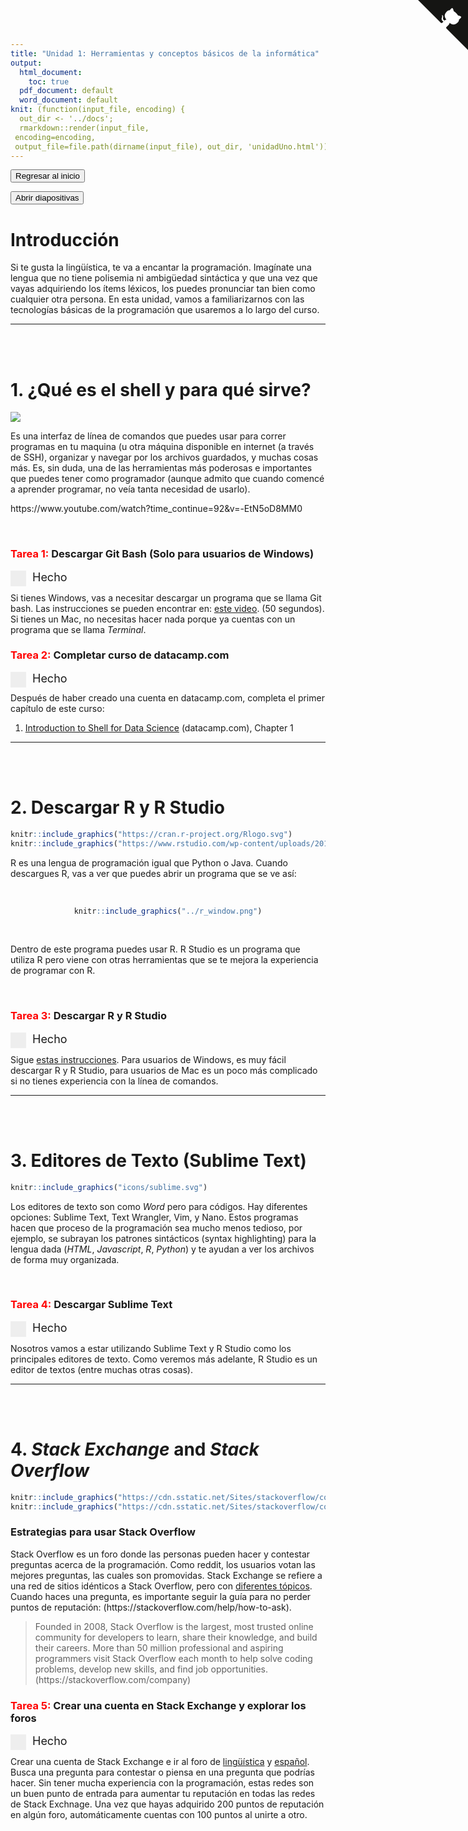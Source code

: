 ```yaml
---
title: "Unidad 1: Herramientas y conceptos básicos de la informática"
output:
  html_document:
    toc: true
  pdf_document: default
  word_document: default
knit: (function(input_file, encoding) {
  out_dir <- '../docs';
  rmarkdown::render(input_file,
 encoding=encoding,
 output_file=file.path(dirname(input_file), out_dir, 'unidadUno.html'))})
---
```


<a href="index.html">
<button type="button" class="btn btn-primary">Regresar al inicio</button>
</a>

<a href="unidadUnoPrez.html#1">
<button type="button" class="btn btn-primary">Abrir diapositivas</button>
</a>

<a href="https://github.com/axme100/rclass" class="github-corner" aria-label="View source on GitHub"><svg width="80" height="80" viewBox="0 0 250 250" style="fill:#151513; color:#fff; position: absolute; top: 0; border: 0; right: 0;" aria-hidden="true"><path d="M0,0 L115,115 L130,115 L142,142 L250,250 L250,0 Z"></path><path d="M128.3,109.0 C113.8,99.7 119.0,89.6 119.0,89.6 C122.0,82.7 120.5,78.6 120.5,78.6 C119.2,72.0 123.4,76.3 123.4,76.3 C127.3,80.9 125.5,87.3 125.5,87.3 C122.9,97.6 130.6,101.9 134.4,103.2" fill="currentColor" style="transform-origin: 130px 106px;" class="octo-arm"></path><path d="M115.0,115.0 C114.9,115.1 118.7,116.5 119.8,115.4 L133.7,101.6 C136.9,99.2 139.9,98.4 142.2,98.6 C133.8,88.0 127.5,74.4 143.8,58.0 C148.5,53.4 154.0,51.2 159.7,51.0 C160.3,49.4 163.2,43.6 171.4,40.1 C171.4,40.1 176.1,42.5 178.8,56.2 C183.1,58.6 187.2,61.8 190.9,65.4 C194.5,69.0 197.7,73.2 200.1,77.6 C213.8,80.2 216.3,84.9 216.3,84.9 C212.7,93.1 206.9,96.0 205.4,96.6 C205.1,102.4 203.0,107.8 198.3,112.5 C181.9,128.9 168.3,122.5 157.7,114.1 C157.9,116.9 156.7,120.9 152.7,124.9 L141.0,136.5 C139.8,137.7 141.6,141.9 141.8,141.8 Z" fill="currentColor" class="octo-body"></path></svg></a><style>.github-corner:hover .octo-arm{animation:octocat-wave 560ms ease-in-out}@keyframes octocat-wave{0%,100%{transform:rotate(0)}20%,60%{transform:rotate(-25deg)}40%,80%{transform:rotate(10deg)}}@media (max-width:500px){.github-corner:hover .octo-arm{animation:none}.github-corner .octo-arm{animation:octocat-wave 560ms ease-in-out}}</style>


<style>
 /* Customize the label (the container) */
.container {
  display: block;
  position: relative;
  padding-left: 35px;
  margin-bottom: 12px;
  cursor: pointer;
  font-size: 18px;
  font-weight: normal;
  -webkit-user-select: none;
  -moz-user-select: none;
  -ms-user-select: none;
  user-select: none;
}

/* Hide the browser's default checkbox */
.container input {
  position: absolute;
  opacity: 0;
  cursor: pointer;
  height: 0;
  width: 0;
}

/* Create a custom checkbox */
.checkmark {
  position: absolute;
  top: 0;
  left: 0;
  height: 25px;
  width: 25px;
  background-color: #eee;
}

/* On mouse-over, add a grey background color */
.container:hover input ~ .checkmark {
  background-color: #ccc;
}

/* When the checkbox is checked, add a blue background */
.container input:checked ~ .checkmark {
  background-color: #2196F3;
}

/* Create the checkmark/indicator (hidden when not checked) */
.checkmark:after {
  content: "";
  position: absolute;
  display: none;
}

/* Show the checkmark when checked */
.container input:checked ~ .checkmark:after {
  display: block;
}

/* Style the checkmark/indicator */
.container .checkmark:after {
  left: 9px;
  top: 5px;
  width: 5px;
  height: 10px;
  border: solid white;
  border-width: 0 3px 3px 0;
  -webkit-transform: rotate(45deg);
  -ms-transform: rotate(45deg);
  transform: rotate(45deg);
} 
</style>


<script>
   $(document).ready(function() {
     $head = $('#header');
     $head.prepend('<img src=\"http://www.posgrado.unam.mx/linguistica/img/cabecera.png\" style=\"float: right;\"/>')
   });
</script>

# Introducción
Si te gusta la lingüística, te va a encantar la programación. Imagínate una lengua que no tiene polisemia ni ambigüedad sintáctica y que una vez que vayas adquiriendo los ítems léxicos, los puedes pronunciar tan bien como cualquier otra persona. En esta unidad, vamos a familiarizarnos con las tecnologías básicas de la programación que usaremos a lo largo del curso.

---

<br>
<br>

# 1. ¿Qué es el **shell** y para qué sirve?
![](./icons/terminal.png)

Es una interfaz de línea de comandos que puedes usar para correr programas en tu maquina (u otra máquina disponible en internet (a través de SSH), organizar y navegar por los archivos guardados, y muchas cosas más. Es, sin duda, una de las herramientas más poderosas e importantes que puedes tener como programador (aunque admito que cuando comencé a aprender programar, no veía tanta necesidad de usarlo).



https://www.youtube.com/watch?time_continue=92&v=-EtN5oD8MM0

<br>

### <span style="color:red"> Tarea 1:</span> Descargar Git Bash (Solo para usuarios de Windows)


<label class="container">Hecho
  <input type="checkbox">
  <span class="checkmark"></span>
</label>


Si tienes Windows, vas a necesitar descargar un programa que se llama Git bash. Las instrucciones se pueden encontrar en: [este video](https://www.youtube.com/watch?v=UQZvV6VTlGQ). (50 segundos). Si tienes un Mac, no necesitas hacer nada porque ya cuentas con un programa que se llama *Terminal*.


### <span style="color:red"> Tarea 2:</span> Completar curso de datacamp.com
 
<label class="container">Hecho
  <input type="checkbox">
  <span class="checkmark"></span>
</label>
Después de haber creado una cuenta en datacamp.com, completa el primer capítulo de este curso:

1. [Introduction to Shell for Data Science](https://www.datacamp.com/courses/introduction-to-shell-for-data-science) (datacamp.com), Chapter 1



---

<br>
<br>

# 2. Descargar R y R Studio
```r
knitr::include_graphics("https://cran.r-project.org/Rlogo.svg")
knitr::include_graphics("https://www.rstudio.com/wp-content/uploads/2018/10/RStudio-Logo.png")
```

R es una lengua de programación igual que Python o Java. Cuando descargues R, vas a ver que puedes abrir un programa que se ve así:

<br>
<center>
```r
knitr::include_graphics("../r_window.png")
```
</center>
<br>

Dentro de este programa puedes usar R. R Studio es un programa que utiliza R pero viene con otras herramientas que se te mejora la experiencia de programar con R. 

<br>

### <span style="color:red"> Tarea 3:</span> Descargar R y R Studio

<label class="container">Hecho
  <input type="checkbox">
  <span class="checkmark"></span>
</label>

Sigue [estas instrucciones](https://www.datacamp.com/community/tutorials/installing-R-windows-mac-ubuntu). Para usuarios de Windows, es muy fácil descargar R y R Studio, para usuarios de Mac es un poco más complicado si no tienes experiencia con la línea de comandos.

---

<br>
<br>


# 3. Editores de Texto (Sublime Text)

```r
knitr::include_graphics("icons/sublime.svg")
```

Los editores de texto son como *Word* pero para códigos. Hay diferentes opciones: Sublime Text, Text Wrangler, Vim, y Nano. Estos programas hacen que proceso de la programación sea mucho menos tedioso, por ejemplo, se subrayan los patrones sintácticos (syntax highlighting) para la lengua dada (*HTML*, *Javascript*, *R*, *Python*) y te ayudan a ver los archivos de forma muy organizada.

<br>

### <span style="color:red"> Tarea 4:</span> Descargar Sublime Text

<label class="container">Hecho
  <input type="checkbox">
  <span class="checkmark"></span>
</label>

Nosotros vamos a estar utilizando Sublime Text y R Studio como los principales editores de texto. Como veremos más adelante, R Studio es un editor de textos (entre muchas otras cosas).

---

<br>
<br>

# 4. *Stack Exchange* and *Stack Overflow*


```r
knitr::include_graphics("https://cdn.sstatic.net/Sites/stackoverflow/company/img/logos/se/se-logo.png?v=dd7153fcc7fa")
knitr::include_graphics("https://cdn.sstatic.net/Sites/stackoverflow/company/img/logos/so/so-logo.png?v=9c558ec15d8a")
```

### Estrategias para usar Stack Overflow
Stack Overflow es un foro donde las personas pueden hacer y contestar preguntas acerca de la programación. Como reddit, los usuarios votan las mejores preguntas, las cuales son promovidas. Stack Exchange se refiere a una red de sitios idénticos a Stack Overflow, pero con [diferentes tópicos](https://stackexchange.com/sites#). Cuando haces una pregunta, es importante seguir la guía para no perder puntos de reputación: (https://stackoverflow.com/help/how-to-ask).

> Founded in 2008, Stack Overflow is the largest, most trusted online community for developers to learn, share their knowledge, and build their careers. More than 50 million professional and aspiring programmers visit Stack Overflow each month to help solve coding problems, develop new skills, and find job opportunities. (https://stackoverflow.com/company)

### <span style="color:red"> Tarea 5:</span> Crear una cuenta en Stack Exchange y explorar los foros

<label class="container">Hecho
  <input type="checkbox">
  <span class="checkmark"></span>
</label>

Crear una cuenta de Stack Exchange e ir al foro de [lingüística](https://linguistics.stackexchange.com/) y [español](https://spanish.stackexchange.com/). Busca una pregunta para contestar o piensa en una pregunta que podrías hacer. Sin tener mucha experiencia con la programación, estas redes son un buen punto de entrada para aumentar tu reputación en todas las redes de Stack Exchnage. Una vez que hayas adquirido 200 puntos de reputación en algún foro, automáticamente cuentas con 100 puntos al unirte a otro.

